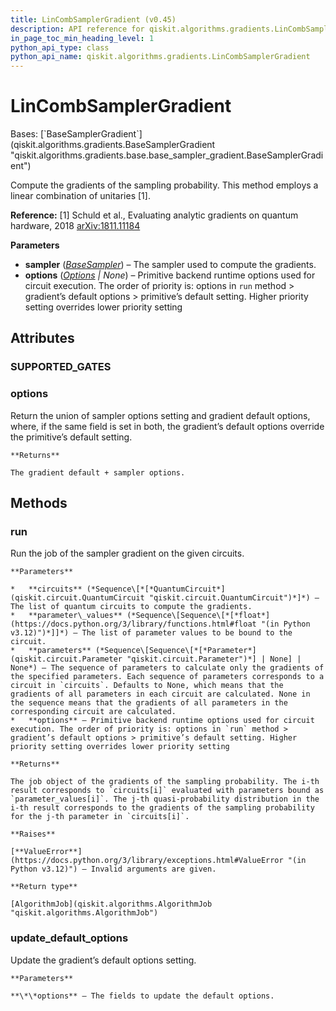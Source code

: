 ```yaml
---
title: LinCombSamplerGradient (v0.45)
description: API reference for qiskit.algorithms.gradients.LinCombSamplerGradient in qiskit v0.45
in_page_toc_min_heading_level: 1
python_api_type: class
python_api_name: qiskit.algorithms.gradients.LinCombSamplerGradient
---
```


# LinCombSamplerGradient

<Class id="qiskit.algorithms.gradients.LinCombSamplerGradient" isDedicatedPage={true} github="https://github.com/qiskit/qiskit/tree/stable/0.45/qiskit/algorithms/gradients/lin_comb/lin_comb_sampler_gradient.py" signature="qiskit.algorithms.gradients.LinCombSamplerGradient(sampler, options=None)" modifiers="class">
  Bases: [`BaseSamplerGradient`](qiskit.algorithms.gradients.BaseSamplerGradient "qiskit.algorithms.gradients.base.base_sampler_gradient.BaseSamplerGradient")

  Compute the gradients of the sampling probability. This method employs a linear combination of unitaries \[1].

  **Reference:** \[1] Schuld et al., Evaluating analytic gradients on quantum hardware, 2018 [arXiv:1811.11184](https://arxiv.org/pdf/1811.11184.pdf)

  **Parameters**

  *   **sampler** ([*BaseSampler*](qiskit.primitives.BaseSampler "qiskit.primitives.BaseSampler")) – The sampler used to compute the gradients.
  *   **options** ([*Options*](qiskit.providers.Options "qiskit.providers.Options") *| None*) – Primitive backend runtime options used for circuit execution. The order of priority is: options in `run` method > gradient’s default options > primitive’s default setting. Higher priority setting overrides lower priority setting

  ## Attributes

  ### SUPPORTED\_GATES

  <Attribute id="qiskit.algorithms.gradients.LinCombSamplerGradient.SUPPORTED_GATES" attributeValue="['rx', 'ry', 'rz', 'rzx', 'rzz', 'ryy', 'rxx', 'cx', 'cy', 'cz', 'ccx', 'swap', 'iswap', 'h', 't', 's', 'sdg', 'x', 'y', 'z']" />

  ### options

  <Attribute id="qiskit.algorithms.gradients.LinCombSamplerGradient.options">
    Return the union of sampler options setting and gradient default options, where, if the same field is set in both, the gradient’s default options override the primitive’s default setting.

    **Returns**

    The gradient default + sampler options.
  </Attribute>

  ## Methods

  ### run

  <Function id="qiskit.algorithms.gradients.LinCombSamplerGradient.run" signature="run(circuits, parameter_values, parameters=None, **options)">
    Run the job of the sampler gradient on the given circuits.

    **Parameters**

    *   **circuits** (*Sequence\[*[*QuantumCircuit*](qiskit.circuit.QuantumCircuit "qiskit.circuit.QuantumCircuit")*]*) – The list of quantum circuits to compute the gradients.
    *   **parameter\_values** (*Sequence\[Sequence\[*[*float*](https://docs.python.org/3/library/functions.html#float "(in Python v3.12)")*]]*) – The list of parameter values to be bound to the circuit.
    *   **parameters** (*Sequence\[Sequence\[*[*Parameter*](qiskit.circuit.Parameter "qiskit.circuit.Parameter")*] | None] | None*) – The sequence of parameters to calculate only the gradients of the specified parameters. Each sequence of parameters corresponds to a circuit in `circuits`. Defaults to None, which means that the gradients of all parameters in each circuit are calculated. None in the sequence means that the gradients of all parameters in the corresponding circuit are calculated.
    *   **options** – Primitive backend runtime options used for circuit execution. The order of priority is: options in `run` method > gradient’s default options > primitive’s default setting. Higher priority setting overrides lower priority setting

    **Returns**

    The job object of the gradients of the sampling probability. The i-th result corresponds to `circuits[i]` evaluated with parameters bound as `parameter_values[i]`. The j-th quasi-probability distribution in the i-th result corresponds to the gradients of the sampling probability for the j-th parameter in `circuits[i]`.

    **Raises**

    [**ValueError**](https://docs.python.org/3/library/exceptions.html#ValueError "(in Python v3.12)") – Invalid arguments are given.

    **Return type**

    [AlgorithmJob](qiskit.algorithms.AlgorithmJob "qiskit.algorithms.AlgorithmJob")
  </Function>

  ### update\_default\_options

  <Function id="qiskit.algorithms.gradients.LinCombSamplerGradient.update_default_options" signature="update_default_options(**options)">
    Update the gradient’s default options setting.

    **Parameters**

    **\*\*options** – The fields to update the default options.
  </Function>
</Class>

